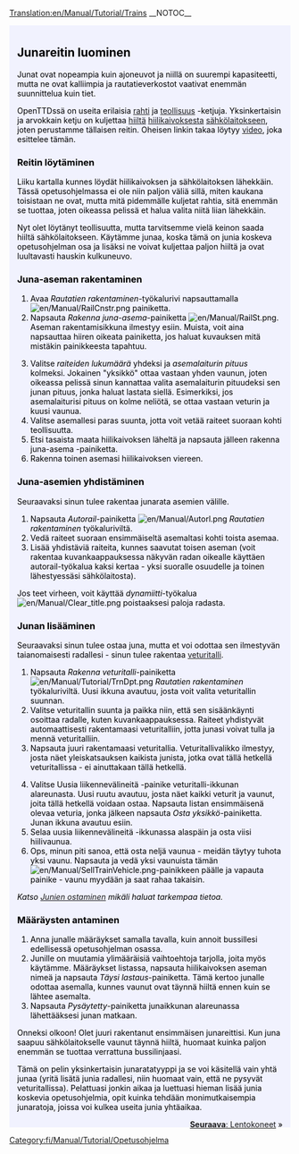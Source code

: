 [[Translation:en/Manual/Tutorial/Trains]]
__NOTOC__
{{en/Manual/Tutorial/Tabs|5|3
|fi/Manual/Tutorial/Opetusohjelma|1. Aloittaminen<!--
-->|fi/Manual/Tutorial/Bussit|2. Linja-autot<!--
-->|fi/Manual/Tutorial/Junat|3. Junat<!--
-->|fi/Manual/Tutorial/Lentokoneet|4. Lentokoneet<!--
-->|fi/Manual/Tutorial/Yhteenveto|5. Yhteenveto}}
<div style="padding:.5em 1em 1em 1em; border-top:none; background-color:#f1f2fe; color:#000;">
{{fi/Manual/Tutorial/Tutorial}}
==Junareitin luominen==
Junat ovat nopeampia kuin ajoneuvot ja niillä on suurempi kapasiteetti, mutta ne ovat kalliimpia ja rautatieverkostot vaativat enemmän suunnittelua kuin tiet.

OpenTTDssä on useita erilaisia [[fi/Rahti|rahti]] ja [[fi/Teollisuus|teollisuus]] -ketjuja. Yksinkertaisin ja arvokkain ketju on kuljettaa [[fi/Hiili|hiiltä]] [[fi/Manual/Base Set/Industries/Hiilikaivos|hiilikaivoksesta]] [[fi/Sähkölaitos|sähkölaitokseen]], joten perustamme tällaisen reitin. Oheisen linkin takaa löytyy [http://www.cs.helsinki.fi/u/ihonkone/ottd_tut.ogg video], joka esittelee tämän.

===Reitin löytäminen===
Liiku kartalla kunnes löydät hiilikaivoksen ja sähkölaitoksen lähekkäin. Tässä opetusohjelmassa ei ole niin paljon väliä sillä, miten kaukana toisistaan ne ovat, mutta mitä pidemmälle kuljetat rahtia, sitä enemmän se tuottaa, joten oikeassa pelissä et halua valita niitä liian lähekkäin.

{{en/Manual/Phototable|[[File:en/Manual/Tutorial/Tutorial1.png|400px]]|Sähkölaitos ja sen lähellä oleva hiilikaivos|none}}

Nyt olet löytänyt teollisuutta, mutta tarvitsemme vielä keinon saada hiiltä sähkölaitokseen. Käytämme junaa, koska tämä on junia koskeva opetusohjelman osa ja lisäksi ne voivat kuljettaa paljon hiiltä ja ovat luultavasti hauskin kulkuneuvo.

===Juna-aseman rakentaminen===
{{en/Manual/Phototable|[[File:fi/Manual/Tutorial/Railroad Construction.png]]|Rautatien rakentaminen -työkalurivi.|none|6=:}}
#Avaa ''Rautatien rakentaminen''-työkalurivi napsauttamalla [[File:en/Manual/RailCnstr.png]] painiketta.
#Napsauta ''Rakenna juna-asema''-painiketta [[File:en/Manual/RailSt.png]]. Aseman rakentamisikkuna ilmestyy esiin. Muista, voit aina napsauttaa hiiren oikeata painiketta, jos haluat kuvauksen mitä mistäkin painikkeesta tapahtuu.
{{en/Manual/Phototable|[[File:fi/Manual/Tutorial/Stationgui.png]]|Rautatieaseman valintaikkuna|none|6=:}}
<ol start="3">
<li>Valitse ''raiteiden lukumäärä'' yhdeksi ja ''asemalaiturin pituus'' kolmeksi. Jokainen "yksikkö" ottaa vastaan yhden vaunun, joten oikeassa pelissä sinun kannattaa valita asemalaiturin pituudeksi sen junan pituus, jonka haluat lastata siellä. Esimerkiksi, jos asemalaiturisi pituus on kolme neliötä, se ottaa vastaan veturin ja kuusi vaunua.
<li>Valitse asemallesi paras suunta, jotta voit vetää raiteet suoraan kohti teollisuutta.
<li>Etsi tasaista maata hiilikaivoksen läheltä ja napsauta jälleen rakenna juna-asema -painiketta.
<li>Rakenna toinen asemasi hiilikaivoksen viereen.
</ol>
{{en/Manual/Phototable|[[File:en/Manual/Tutorial/Tutorial2.png|400px]]|Juna-asemasi teollisuuksien vieressä|none|6=:}}

===Juna-asemien yhdistäminen===
Seuraavaksi sinun tulee rakentaa junarata asemien välille.

#Napsauta ''Autorail''-painiketta [[File:en/Manual/Autorl.png]] ''Rautatien rakentaminen'' työkaluriviltä.
#Vedä raiteet suoraan ensimmäiseltä asemaltasi kohti toista asemaa. 
#Lisää yhdistäviä raiteita, kunnes saavutat toisen aseman (voit rakentaa kuvankaappauksessa näkyvän radan oikealle käyttäen autorail-työkalua kaksi kertaa - yksi suoralle osuudelle ja toinen lähestyessäsi sähkölaitosta).
{{en/Manual/Phototable|[[File:en/Manual/Tutorial/Tutorial3.png|400px]]|Asemien yhdistäminen|none|6=:}}

Jos teet virheen, voit käyttää ''dynamiitti''-työkalua [[File:en/Manual/Clear title.png]] poistaaksesi paloja radasta.

===Junan lisääminen===
Seuraavaksi sinun tulee ostaa juna, mutta et voi odottaa sen ilmestyvän taianomaisesti radallesi - sinun tulee rakentaa [[fi/Veturitalli|veturitalli]].

#Napsauta ''Rakenna veturitalli''-painiketta [[File:en/Manual/Tutorial/TrnDpt.png]] ''Rautatien rakentaminen'' työkaluriviltä. Uusi ikkuna avautuu, josta voit valita veturitallin suunnan.
#Valitse veturitallin suunta ja paikka niin, että sen sisäänkäynti osoittaa radalle, kuten kuvankaappauksessa. Raiteet yhdistyvät automaattisesti rakentamaasi veturitalliin, jotta junasi voivat tulla ja mennä veturitalliin.
#Napsauta juuri rakentamaasi veturitallia. Veturitallivalikko ilmestyy, josta näet yleiskatsauksen kaikista junista, jotka ovat tällä hetkellä veturitallissa - ei ainuttakaan tällä hetkellä.
{{en/Manual/Phototable|[[File:fi/Manual/Tutorial/Tutorial4.png|400px]]|Veturitallin ikkuna|none|6=:}}
<ol start="4">
<li>Valitse Uusia liikennevälineitä -painike veturitalli-ikkunan alareunasta. Uusi ruutu avautuu, josta näet kaikki veturit ja vaunut, joita tällä hetkellä voidaan ostaa. Napsauta listan ensimmäisenä olevaa veturia, jonka jälkeen napsauta ''Osta yksikkö''-painiketta. Junan ikkuna avautuu esiin.
<li>Selaa uusia liikennevälineitä -ikkunassa alaspäin ja osta viisi hiilivaunua.
<li>Ops, minun piti sanoa, että osta neljä vaunua - meidän täytyy tuhota yksi vaunu. Napsauta ja vedä yksi vaunuista tämän [[File:en/Manual/SellTrainVehicle.png]]-painikkeen päälle ja vapauta painike - vaunu myydään ja saat rahaa takaisin.
</ol>
''Katso [[fi/Junien ostaminen|Junien ostaminen]] mikäli haluat tarkempaa tietoa.''

===Määräysten antaminen===
#Anna junalle määräykset samalla tavalla, kuin annoit bussillesi edellisessä opetusohjelman osassa.
#Junille on muutamia ylimääräisiä vaihtoehtoja tarjolla, joita myös käytämme. Määräykset listassa, napsauta hiilikaivoksen aseman nimeä ja napsauta ''Täysi lastaus''-painiketta. Tämä kertoo junalle odottaa asemalla, kunnes vaunut ovat täynnä hiiltä ennen kuin se lähtee asemalta.
#Napsauta ''Pysäytetty''-painiketta junaikkunan alareunassa lähettääksesi junan matkaan.

Onneksi olkoon! Olet juuri rakentanut ensimmäisen junareittisi. Kun juna saapuu sähkölaitokselle vaunut täynnä hiiltä, huomaat kuinka paljon enemmän se tuottaa verrattuna bussilinjaasi.

Tämä on pelin yksinkertaisin junaratatyyppi ja se voi käsitellä vain yhtä junaa (yritä lisätä junia radallesi, niin huomaat vain, että ne pysyvät veturitallissa). Pelattuasi jonkin aikaa ja luettuasi hieman lisää junia koskevia opetusohjelmia, opit kuinka tehdään monimutkaisempia junaratoja, joissa voi kulkea useita junia yhtäaikaa.

<span style="float: right">[[en/Opetusohjelma|'''Seuraava''': Lentokoneet]] &raquo;</span>
</div>
[[Category:fi/Manual/Tutorial/Opetusohjelma]]